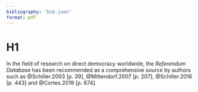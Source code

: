 ```yaml
---
bibliography: "bib.json"
format: pdf
---
```


# H1

In the field of research on direct democracy worldwide, the *Referendum Database* has been recommended as a comprehensive source by authors such as
@Schiller.2003 [p. 39], @Mittendorf.2007 [p. 207], @Schiller.2016 [p. 443] and @Cortes.2019 [p. 674].
